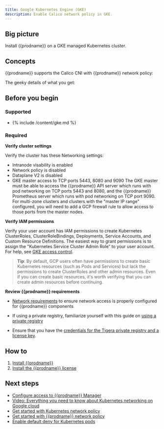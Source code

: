 ```yaml
---
title: Google Kubernetes Engine (GKE)
description: Enable Calico network policy in GKE.
---
```


## Big picture

Install {{prodname}} on a GKE managed Kubernetes cluster.

## Concepts

{{prodname}} supports the Calico CNI with {{prodname}} network policy:

The geeky details of what you get:
<GeekDetails prodname='{{prodname}}' details='Policy:Calico,IPAM:Host Local,CNI:Calico,Overlay:No,Routing:VPC Native,Datastore:Kubernetes' />

## Before you begin

### Supported
- {% include /content/gke.md %}

### Required

**Verify cluster settings**

Verify the cluster has these Networking settings:
- Intranode visability is enabled
- Network policy is disabled
- Dataplane V2 is disabled
- GKE master access to TCP ports 5443, 8080 and 9090
   The GKE master must be able to access the {{prodname}} API server which runs with pod networking on TCP ports 5443 and 8080, and the {{prodname}} Prometheus server which runs with pod networking on TCP port 9090.  For multi-zone clusters and clusters with the "master IP range" configured, you will need to add a GCP firewall rule to allow access to those ports from the master nodes.   

**Verify IAM permissions**  

Verify your user account has IAM permissions to create Kubernetes ClusterRoles, ClusterRoleBindings, Deployments, Service Accounts, and Custom Resource Definitions. The easiest way to grant permissions is to assign the "Kubernetes Service Cluster Admin Role” to your user account. For help, see [GKE access control](https://cloud.google.com/kubernetes-engine/docs/how-to/role-based-access-control). 

> **Tip**: By default, GCP users often have permissions to create basic Kubernetes resources (such as Pods and Services) but lack the permissions to create ClusterRoles and other admin resources.  Even if you can create basic resources, it's worth verifying that you can create admin resources before continuing.

**Review {{prodname}} requirements**

- [Network requirements](/getting-started/install-on-clusters/kubernetes/requirements/#network-requirements) to ensure network access is properly configured for {{prodname}} components

- If using a private registry, familiarize yourself with this guide on [using a private registry](private-registry/index.mdx)

- Ensure that you have the [credentials for the Tigera private registry and a license key](calico-enterprise.mdx#get-private-registry-credentials-and-license-key).

## How to

1. [Install {{prodname}}](#install-calico-enterprise)
1. [Install the {{prodname}} license](#install-the-calico-enterprise-license)

<InstallGKE prodname='{{prodname}}' clusterType="standalone" />

## Next steps

- [Configure access to {{prodname}} Manager](../../maintenance/cnx/access-the-manager.mdx)
- [Video: Everything you need to know about Kubernetes networking on Google cloud](https://www.projectcalico.org/everything-you-need-to-know-about-kubernetes-networking-on-google-cloud/)
- [Get started with Kubernetes network policy](../../security/get-started/kubernetes-network-policy.mdx)
- [Get started with {{prodname}} network policy](../../security/beginners/calico-network-policy.mdx)
- [Enable default deny for Kubernetes pods](../../security/beginners/kubernetes-default-deny.mdx)
